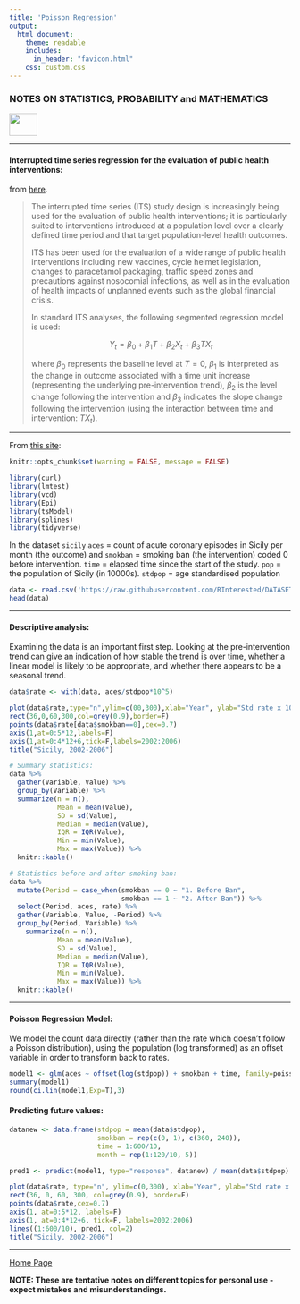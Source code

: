 ```yaml
---
title: 'Poisson Regression'
output: 
  html_document:
    theme: readable
    includes:
      in_header: "favicon.html" 
    css: custom.css
---
```


### **NOTES ON STATISTICS, PROBABILITY and MATHEMATICS**

<a href="http://rinterested.github.io/statistics/index.html">
<img HEIGHT="40" WIDTH="50" src="logo.PNG"></a>

---

#### Interrupted time series regression for the evaluation of public health interventions:

from [here](https://academic.oup.com/ije/article/46/1/348/2622842?login=false).

> The interrupted time series (ITS) study design is increasingly being used for the evaluation of public health interventions; it is particularly suited to interventions introduced at a population level over a clearly defined time period and that target population-level health outcomes. 
>
> ITS has been used for the evaluation of a wide range of public health interventions including new vaccines, cycle helmet legislation, changes to paracetamol packaging, traffic speed zones and precautions against nosocomial infections, as well as in the evaluation of health impacts of unplanned events such as the global financial crisis.
>
> In standard ITS analyses, the following segmented regression model is used:
>
$$Y_t=β_0 +β_1T+β_2X_t + β_3TX_t$$ 
>
> where $β_0$ represents the baseline level at $T = 0,$ $β_1$ is interpreted as the change in outcome associated with a time unit increase (representing the underlying pre-intervention trend), $β_2$ is the level change following the intervention and $β_3$ indicates the slope change following the intervention (using the interaction between time and intervention: $TX_t$⁠).

---

From [this site](https://clelandcm.github.io/ITS/):

```r
knitr::opts_chunk$set(warning = FALSE, message = FALSE) 
```

```R
library(curl)
library(lmtest)
library(vcd)
library(Epi)
library(tsModel)
library(splines)
library(tidyverse)
```

In the dataset `sicily` `aces` = count of acute coronary episodes in Sicily per month (the outcome) and `smokban` = smoking ban (the intervention) coded 0 before intervention. `time` = elapsed time since the start of the study. `pop` = the population of Sicily (in 10000s). `stdpop` = age standardised population

```R
data <- read.csv('https://raw.githubusercontent.com/RInterested/DATASETS/gh-pages/sicily.csv')
head(data)
```

---

#### Descriptive analysis:

Examining the data is an important first step. Looking at the pre-intervention trend can give an indication of how stable the trend is over time, whether a linear model is likely to be appropriate, and whether there appears to be a seasonal trend.

```R
data$rate <- with(data, aces/stdpop*10^5)

plot(data$rate,type="n",ylim=c(00,300),xlab="Year", ylab="Std rate x 10,000", bty="l",xaxt="n")
rect(36,0,60,300,col=grey(0.9),border=F)
points(data$rate[data$smokban==0],cex=0.7)
axis(1,at=0:5*12,labels=F)
axis(1,at=0:4*12+6,tick=F,labels=2002:2006)
title("Sicily, 2002-2006")

# Summary statistics:
data %>%
  gather(Variable, Value) %>%
  group_by(Variable) %>%
  summarize(n = n(),
            Mean = mean(Value),
            SD = sd(Value),
            Median = median(Value),
            IQR = IQR(Value),
            Min = min(Value),
            Max = max(Value)) %>%
  knitr::kable()

# Statistics before and after smoking ban:
data %>%
  mutate(Period = case_when(smokban == 0 ~ "1. Before Ban",
                            smokban == 1 ~ "2. After Ban")) %>%
  select(Period, aces, rate) %>%
  gather(Variable, Value, -Period) %>%
  group_by(Period, Variable) %>%
    summarize(n = n(),
            Mean = mean(Value),
            SD = sd(Value),
            Median = median(Value),
            IQR = IQR(Value),
            Min = min(Value),
            Max = max(Value)) %>%
  knitr::kable()
```

---

#### Poisson Regression Model:

We model the count data directly (rather than the rate which doesn’t follow a Poisson distribution), using the population (log transformed) as an offset variable in order to transform back to rates.

```R
model1 <- glm(aces ~ offset(log(stdpop)) + smokban + time, family=poisson, data)
summary(model1)
round(ci.lin(model1,Exp=T),3)
```

#### Predicting future values:

```R
datanew <- data.frame(stdpop = mean(data$stdpop),
                      smokban = rep(c(0, 1), c(360, 240)),
                      time = 1:600/10,
                      month = rep(1:120/10, 5))

pred1 <- predict(model1, type="response", datanew) / mean(data$stdpop) * 10^5

plot(data$rate, type="n", ylim=c(0,300), xlab="Year", ylab="Std rate x 10,000", bty="l", xaxt="n")
rect(36, 0, 60, 300, col=grey(0.9), border=F)
points(data$rate,cex=0.7)
axis(1, at=0:5*12, labels=F)
axis(1, at=0:4*12+6, tick=F, labels=2002:2006)
lines((1:600/10), pred1, col=2)
title("Sicily, 2002-2006")
```

---
<a href="http://rinterested.github.io/statistics/index.html">Home Page</a>

**NOTE: These are tentative notes on different topics for personal use - expect mistakes and misunderstandings.**

